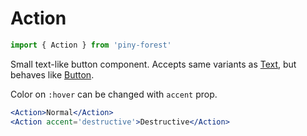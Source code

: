 # Action

```js
import { Action } from 'piny-forest'
```

Small text-like button component. Accepts same variants as [Text](#text),
but behaves like [Button](#button).

Color on `:hover` can be changed with `accent` prop.

```jsx live
<Action>Normal</Action>
<Action accent='destructive'>Destructive</Action>
```
